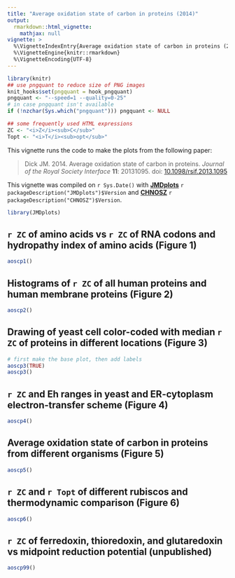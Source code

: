 ```yaml
---
title: "Average oxidation state of carbon in proteins (2014)"
output: 
  rmarkdown::html_vignette:
    mathjax: null
vignette: >
  %\VignetteIndexEntry{Average oxidation state of carbon in proteins (2014)}
  %\VignetteEngine{knitr::rmarkdown}
  %\VignetteEncoding{UTF-8}
---
```


```r
library(knitr)
## use pngquant to reduce size of PNG images
knit_hooks$set(pngquant = hook_pngquant)
pngquant <- "--speed=1 --quality=0-25"
# in case pngquant isn't available
if (!nzchar(Sys.which("pngquant"))) pngquant <- NULL 
```

```r
## some frequently used HTML expressions
ZC <- "<i>Z</i><sub>C</sub>"
Topt <- "<i>T</i><sub>opt</sub>"
```

This vignette runs the code to make the plots from the following paper:

> Dick JM. 2014. Average oxidation state of carbon in proteins. *Journal of the Royal Society Interface* **11**: 20131095. doi: [10.1098/rsif.2013.1095](https://doi.org/10.1098/rsif.2013.1095)

This vignette was compiled on `r Sys.Date()` with **[JMDplots](https://github.com/jedick/JMDplots)** `r packageDescription("JMDplots")$Version` and **[CHNOSZ](http://chnosz.net)** `r packageDescription("CHNOSZ")$Version`.

```r
library(JMDplots)
```

## `r ZC` of amino acids vs `r ZC` of RNA codons and hydropathy index of amino acids (Figure 1)
```r
aoscp1()
```

## Histograms of `r ZC` of all human proteins and human membrane proteins (Figure 2)
```r
aoscp2()
```

## Drawing of yeast cell color-coded with median `r ZC` of proteins in different locations (Figure 3)
```r
# first make the base plot, then add labels
aoscp3(TRUE)
aoscp3()
```

## `r ZC` and Eh ranges in yeast and ER-cytoplasm electron-transfer scheme (Figure 4)
```r
aoscp4()
```

## Average oxidation state of carbon in proteins from different organisms (Figure 5)
```r
aoscp5()
```

## `r ZC` and `r Topt` of different rubiscos and thermodynamic comparison (Figure 6)
```r
aoscp6()
```

## `r ZC` of ferredoxin, thioredoxin, and glutaredoxin vs midpoint reduction potential (unpublished)
```r
aoscp99()
```

